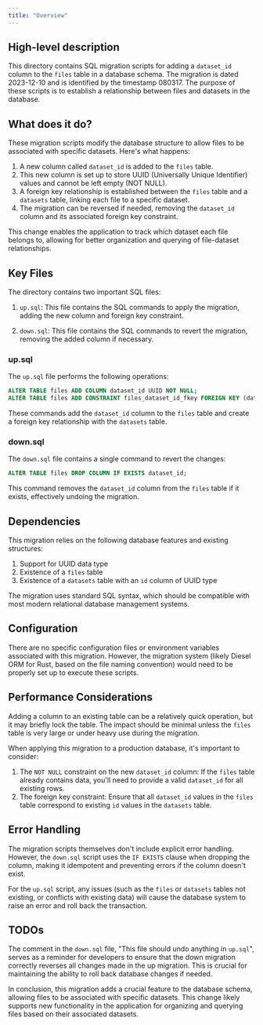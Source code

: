 ```yaml
---
title: "Overview"
---
```


## High-level description
This directory contains SQL migration scripts for adding a `dataset_id` column to the `files` table in a database schema. The migration is dated 2023-12-10 and is identified by the timestamp 080317. The purpose of these scripts is to establish a relationship between files and datasets in the database.

## What does it do?
These migration scripts modify the database structure to allow files to be associated with specific datasets. Here's what happens:

1. A new column called `dataset_id` is added to the `files` table.
2. This new column is set up to store UUID (Universally Unique Identifier) values and cannot be left empty (NOT NULL).
3. A foreign key relationship is established between the `files` table and a `datasets` table, linking each file to a specific dataset.
4. The migration can be reversed if needed, removing the `dataset_id` column and its associated foreign key constraint.

This change enables the application to track which dataset each file belongs to, allowing for better organization and querying of file-dataset relationships.

## Key Files
The directory contains two important SQL files:

1. `up.sql`: This file contains the SQL commands to apply the migration, adding the new column and foreign key constraint.

2. `down.sql`: This file contains the SQL commands to revert the migration, removing the added column if necessary.

### up.sql
The `up.sql` file performs the following operations:

```sql
ALTER TABLE files ADD COLUMN dataset_id UUID NOT NULL;
ALTER TABLE files ADD CONSTRAINT files_dataset_id_fkey FOREIGN KEY (dataset_id) REFERENCES datasets(id);
```

These commands add the `dataset_id` column to the `files` table and create a foreign key relationship with the `datasets` table.

### down.sql
The `down.sql` file contains a single command to revert the changes:

```sql
ALTER TABLE files DROP COLUMN IF EXISTS dataset_id;
```

This command removes the `dataset_id` column from the `files` table if it exists, effectively undoing the migration.

## Dependencies
This migration relies on the following database features and existing structures:

1. Support for UUID data type
2. Existence of a `files` table
3. Existence of a `datasets` table with an `id` column of UUID type

The migration uses standard SQL syntax, which should be compatible with most modern relational database management systems.

## Configuration
There are no specific configuration files or environment variables associated with this migration. However, the migration system (likely Diesel ORM for Rust, based on the file naming convention) would need to be properly set up to execute these scripts.

## Performance Considerations
Adding a column to an existing table can be a relatively quick operation, but it may briefly lock the table. The impact should be minimal unless the `files` table is very large or under heavy use during the migration. 

When applying this migration to a production database, it's important to consider:

1. The `NOT NULL` constraint on the new `dataset_id` column: If the `files` table already contains data, you'll need to provide a valid `dataset_id` for all existing rows.
2. The foreign key constraint: Ensure that all `dataset_id` values in the `files` table correspond to existing `id` values in the `datasets` table.

## Error Handling
The migration scripts themselves don't include explicit error handling. However, the `down.sql` script uses the `IF EXISTS` clause when dropping the column, making it idempotent and preventing errors if the column doesn't exist.

For the `up.sql` script, any issues (such as the `files` or `datasets` tables not existing, or conflicts with existing data) will cause the database system to raise an error and roll back the transaction.

## TODOs
The comment in the `down.sql` file, "This file should undo anything in `up.sql`", serves as a reminder for developers to ensure that the down migration correctly reverses all changes made in the up migration. This is crucial for maintaining the ability to roll back database changes if needed.

In conclusion, this migration adds a crucial feature to the database schema, allowing files to be associated with specific datasets. This change likely supports new functionality in the application for organizing and querying files based on their associated datasets.